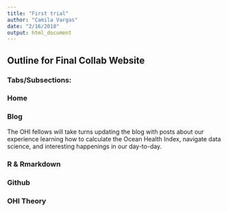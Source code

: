 ```yaml
---
title: "First trial"
author: "Camila Vargas"
date: "2/16/2018"
output: html_document
---
```


## Outline for Final Collab Website




### Tabs/Subsections:

### Home
### Blog

The OHI fellows will take turns updating the blog with posts about our experience learning how to calculate the Ocean Health Index, navigate data science, and interesting happenings in our day-to-day.


### R & Rmarkdown
### Github
### OHI Theory







